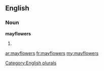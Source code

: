 ==English==

===Noun===
'''mayflowers'''

# {{plural of|[[mayflower]]}}

[[Category:English plurals]]

[[ar:mayflowers]]
[[fr:mayflowers]]
[[my:mayflowers]]